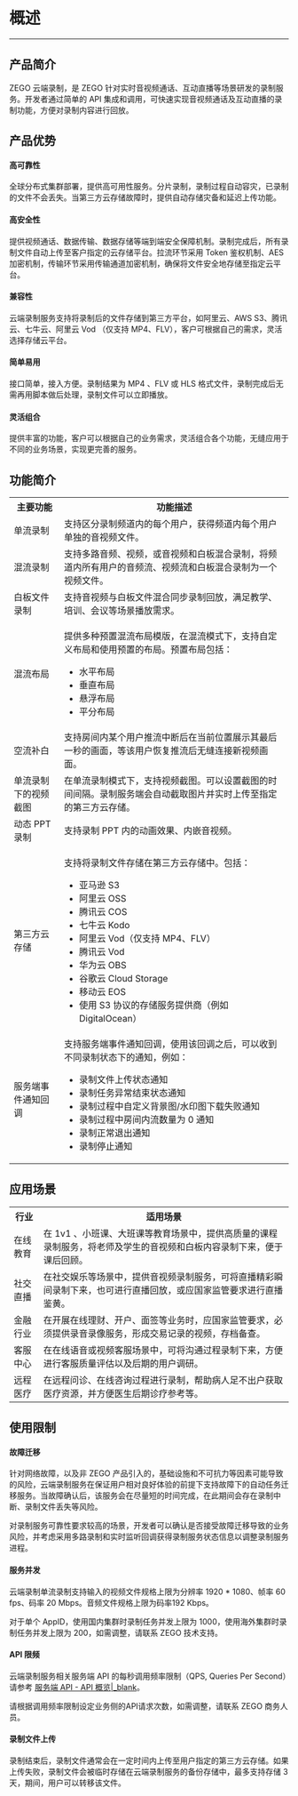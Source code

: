 # 概述
---
## 产品简介
ZEGO 云端录制，是 ZEGO 针对实时音视频通话、互动直播等场景研发的录制服务。开发者通过简单的 API 集成和调用，可快速实现音视频通话及互动直播的录制功能，方便对录制内容进行回放。

## 产品优势
#### 高可靠性
全球分布式集群部署，提供高可用性服务。分片录制，录制过程自动容灾，已录制的文件不会丢失。当第三方云存储故障时，提供自动存储灾备和延迟上传功能。

#### 高安全性
提供视频通话、数据传输、数据存储等端到端安全保障机制。录制完成后，所有录制文件自动上传至客户指定的云存储平台。拉流环节采用 Token 鉴权机制、AES 加密机制，传输环节采用传输通道加密机制，确保将文件安全地存储至指定云平台。

#### 兼容性
云端录制服务支持将录制后的文件存储到第三方平台，如阿里云、AWS S3、腾讯云、七牛云、阿里云 Vod （仅支持 MP4、FLV），客户可根据自己的需求，灵活选择存储云平台。

#### 简单易用
接口简单，接入方便。录制结果为 MP4 、FLV 或 HLS 格式文件，录制完成后无需再用脚本做后处理，录制文件可以立即播放。

#### 灵活组合
提供丰富的功能，客户可以根据自己的业务需求，灵活组合各个功能，无缝应用于不同的业务场景，实现更完善的服务。

## 功能简介

<table>
  
<tbody><tr>
<th>主要功能</th>
<th>功能描述</th>
</tr>
<tr>
<td>单流录制</td>
<td>支持区分录制频道内的每个用户，获得频道内每个用户单独的音视频文件。</td>
</tr>
<tr>
<td>混流录制</td>
<td>支持多路音频、视频，或音视频和白板混合录制，将频道内所有用户的音频流、视频流和白板混合录制为一个视频文件。</td>
</tr>
<tr>
<td>白板文件录制</td>
<td>支持音视频与白板文件混合同步录制回放，满足教学、培训、会议等场景播放需求。</td>
</tr>
<tr>
<td>混流布局</td>
<td><p>提供多种预置混流布局模版，在混流模式下，支持自定义布局和使用预置的布局。预置布局包括：</p><ul><li>水平布局</li><li>垂直布局</li><li>悬浮布局</li><li>平分布局</li></ul></td>
</tr>
<tr>
<td>空流补白</td>
<td>支持房间内某个用户推流中断后在当前位置展示其最后一秒的画面，等该用户恢复推流后无缝连接新视频画面。</td>
</tr>
<tr>
<td>单流录制下的视频截图</td>
<td>在单流录制模式下，支持视频截图。可以设置截图的时间间隔。录制服务端会自动截取图片并实时上传至指定的第三方云存储。</td>
</tr>
<tr>
<td>动态 PPT 录制</td>
<td>支持录制 PPT 内的动画效果、内嵌音视频。</td>
</tr>
<tr>
<td>第三方云存储</td>
<td><p>支持将录制文件存储在第三方云存储中。包括：</p><ul><li>亚马逊 S3</li><li>阿里云 OSS</li><li>腾讯云 COS</li><li>七牛云 Kodo</li><li>阿里云 Vod（仅支持 MP4、FLV）</li><li>腾讯云 Vod</li><li>华为云 OBS</li><li>谷歌云 Cloud Storage</li><li>移动云 EOS</li><li>使用 S3 协议的存储服务提供商（例如 DigitalOcean）</li></ul></td>
</tr>
<tr>
<td>服务端事件通知回调</td>
<td>支持服务端事件通知回调，使用该回调之后，可以收到不同录制状态下的通知，例如：<ul><li>录制文件上传状态通知</li><li>录制任务异常结束状态通知</li><li>录制过程中自定义背景图/水印图下载失败通知</li><li>录制过程中房间内流数量为 0 通知</li><li>录制正常退出通知</li><li>录制停止通知</li></ul></td>
</tr>
</tbody></table>


## 应用场景

<table>
  
  <tbody><tr>
    <th>行业</th>
    <th>适用场景</th>
  </tr>
  <tr>
    <td>在线教育</td>
    <td>在 1v1 、小班课、大班课等教育场景中，提供高质量的课程录制服务，将老师及学生的音视频和白板内容录制下来，便于课后回顾。</td>
  </tr>
  <tr>
    <td>社交直播</td>
    <td>在社交娱乐等场景中，提供音视频录制服务，可将直播精彩瞬间录制下来，也可进行直播回放，或应国家监管要求进行直播鉴黄。</td>
  </tr>
  <tr>
    <td>金融行业</td>
    <td>在开展在线理财、开户、面签等业务时，应国家监管要求，必须提供录音录像服务，形成交易记录的视频，存档备查。</td>
  </tr>
  <tr>
    <td>客服中心</td>
    <td>在在线语音或视频客服场景中，可将沟通过程录制下来，方便进行客服质量评估以及后期的用户调研。</td>
  </tr>
  <tr>
    <td>远程医疗</td>
    <td>在远程问诊、在线咨询过程进行录制，帮助病人足不出户获取医疗资源，并方便医生后期诊疗参考等。</td>
  </tr>
</tbody></table>

## 使用限制

#### 故障迁移

针对网络故障，以及非 ZEGO 产品引入的，基础设施和不可抗力等因素可能导致的风险，云端录制服务在保证用户相对良好体验的前提下支持故障下的自动任务迁移服务。当故障确认后，该服务会在尽量短的时间完成，在此期间会存在录制中断、录制文件丢失等风险。   

对录制服务可靠性要求较高的场景，开发者可以确认是否接受故障迁移导致的业务风险，并考虑采用多路录制和实时监听回调获得录制服务状态信息以调整录制服务进程。


#### 服务并发

云端录制单流录制支持输入的视频文件规格上限为分辨率 1920 * 1080、帧率 60 fps、码率 20 Mbps。音频文件规格上限为码率192 Kbps。

对于单个 AppID，使用国内集群时录制任务并发上限为 1000，使用海外集群时录制任务并发上限为 200，如需调整，请联系 ZEGO 技术支持。

#### API 限频

云端录制服务相关服务端 API 的每秒调用频率限制（QPS, Queries Per Second）请参考 [服务端 API - API 概览\|_blank](!Cloud_Recording-Server_API_v2/API_Overview)。

请根据调用频率限制设定业务侧的API请求次数，如需调整，请联系 ZEGO 商务人员。

#### 录制文件上传

录制结束后，录制文件通常会在一定时间内上传至用户指定的第三方云存储。如果上传失败，录制文件会被临时存储在云端录制服务的备份存储中，最多支持存储 3 天，期间，用户可以转移该文件。
